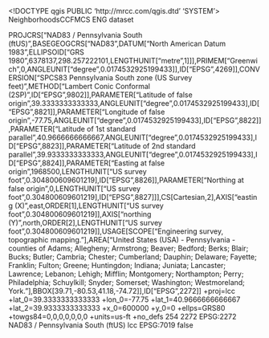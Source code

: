 <!DOCTYPE qgis PUBLIC 'http://mrcc.com/qgis.dtd' 'SYSTEM'>
<qgis version="3.32.3-Lima">
  <identifier>NeighborhoodsCCFMCS</identifier>
  <parentidentifier></parentidentifier>
  <language>ENG</language>
  <type>dataset</type>
  <title>NeighborhoodsCCFMCS</title>
  <abstract></abstract>
  <links/>
  <dates/>
  <fees></fees>
  <encoding></encoding>
  <crs>
    <spatialrefsys nativeFormat="Wkt">
      <wkt>PROJCRS["NAD83 / Pennsylvania South (ftUS)",BASEGEOGCRS["NAD83",DATUM["North American Datum 1983",ELLIPSOID["GRS 1980",6378137,298.257222101,LENGTHUNIT["metre",1]]],PRIMEM["Greenwich",0,ANGLEUNIT["degree",0.0174532925199433]],ID["EPSG",4269]],CONVERSION["SPCS83 Pennsylvania South zone (US Survey feet)",METHOD["Lambert Conic Conformal (2SP)",ID["EPSG",9802]],PARAMETER["Latitude of false origin",39.3333333333333,ANGLEUNIT["degree",0.0174532925199433],ID["EPSG",8821]],PARAMETER["Longitude of false origin",-77.75,ANGLEUNIT["degree",0.0174532925199433],ID["EPSG",8822]],PARAMETER["Latitude of 1st standard parallel",40.9666666666667,ANGLEUNIT["degree",0.0174532925199433],ID["EPSG",8823]],PARAMETER["Latitude of 2nd standard parallel",39.9333333333333,ANGLEUNIT["degree",0.0174532925199433],ID["EPSG",8824]],PARAMETER["Easting at false origin",1968500,LENGTHUNIT["US survey foot",0.304800609601219],ID["EPSG",8826]],PARAMETER["Northing at false origin",0,LENGTHUNIT["US survey foot",0.304800609601219],ID["EPSG",8827]]],CS[Cartesian,2],AXIS["easting (X)",east,ORDER[1],LENGTHUNIT["US survey foot",0.304800609601219]],AXIS["northing (Y)",north,ORDER[2],LENGTHUNIT["US survey foot",0.304800609601219]],USAGE[SCOPE["Engineering survey, topographic mapping."],AREA["United States (USA) - Pennsylvania - counties of Adams; Allegheny; Armstrong; Beaver; Bedford; Berks; Blair; Bucks; Butler; Cambria; Chester; Cumberland; Dauphin; Delaware; Fayette; Franklin; Fulton; Greene; Huntingdon; Indiana; Juniata; Lancaster; Lawrence; Lebanon; Lehigh; Mifflin; Montgomery; Northampton; Perry; Philadelphia; Schuylkill; Snyder; Somerset; Washington; Westmoreland; York."],BBOX[39.71,-80.53,41.18,-74.72]],ID["EPSG",2272]]</wkt>
      <proj4>+proj=lcc +lat_0=39.3333333333333 +lon_0=-77.75 +lat_1=40.9666666666667 +lat_2=39.9333333333333 +x_0=600000 +y_0=0 +ellps=GRS80 +towgs84=0,0,0,0,0,0,0 +units=us-ft +no_defs</proj4>
      <srsid>254</srsid>
      <srid>2272</srid>
      <authid>EPSG:2272</authid>
      <description>NAD83 / Pennsylvania South (ftUS)</description>
      <projectionacronym>lcc</projectionacronym>
      <ellipsoidacronym>EPSG:7019</ellipsoidacronym>
      <geographicflag>false</geographicflag>
    </spatialrefsys>
  </crs>
  <extent/>
</qgis>
